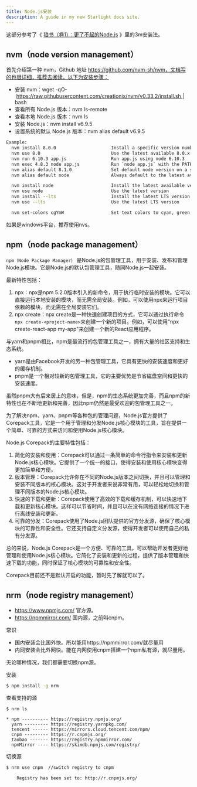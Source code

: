 ```yaml
---
title: Node.js安装
description: A guide in my new Starlight docs site.
---
```



这部分参考了《 [狼书（卷1）：更了不起的Node.js](https://item.jd.com/49303605645.html) 》里的3m安装法。

## nvm（node version management）

首先介绍第一种 nvm，Github 地址 https://github.com/nvm-sh/nvm，文档写的也很详细，推荐去阅读，以下为安装步骤：

- 安装 nvm：wget -qO- https://raw.githubusercontent.com/creationix/nvm/v0.33.2/install.sh | bash
- 查看所有 Node.js 版本：nvm ls-remote
- 查看本地 Node.js 版本：nvm ls
- 安装 Node.js：nvm install v6.9.5
- 设置系统的默认 Node.js 版本：nvm alias default v6.9.5

```bash
Example:
  nvm install 8.0.0                     Install a specific version number
  nvm use 8.0                           Use the latest available 8.0.x release
  nvm run 6.10.3 app.js                 Run app.js using node 6.10.3
  nvm exec 4.8.3 node app.js            Run `node app.js` with the PATH pointing to node 4.8.3
  nvm alias default 8.1.0               Set default node version on a shell
  nvm alias default node                Always default to the latest available node version on a shell

  nvm install node                      Install the latest available version
  nvm use node                          Use the latest version
  nvm install --lts                     Install the latest LTS version
  nvm use --lts                         Use the latest LTS version

  nvm set-colors cgYmW                  Set text colors to cyan, green, bold yellow, magenta, and white
```

如果是windows平台，推荐使用nvs。

## npm（node package management）

`npm（Node Package Manager）` 是Node.js的包管理工具，用于安装、发布和管理Node.js模块。它是Node.js的默认包管理工具，随同Node.js一起安装。

最新特性包括：

1. npx：npx是npm 5.2.0版本引入的新命令，用于执行临时安装的模块。它可以直接运行本地安装的模块，而无需全局安装。例如，可以使用npx来运行项目依赖的模块，而无需在全局安装它们。
2. npx create：npx create是一种快速创建项目的方式，它可以通过执行命令`npx create-<project-name>`来创建一个新的项目。例如，可以使用"npx create-react-app my-app"来创建一个新的React应用程序。

与yarn和pnpm相比，npm是最流行的包管理工具之一，拥有大量的社区支持和生态系统。

- yarn是由Facebook开发的另一种包管理工具，它具有更快的安装速度和更好的缓存机制。
- pnpm是一个相对较新的包管理工具，它的主要优势是节省磁盘空间和更快的安装速度。

虽然pnpm大有后来居上的意味，但是，npm的生态系统更加完善，而且npm的新特性也在不断地更新和完善，因此npm仍然是最受欢迎的包管理工具之一。

为了解决npm、yarn、pnpm等各种包的管理问题，Node.js官方提供了Corepack工具，它是一个用于管理和分发Node.js核心模块的工具，旨在提供一个简单、可靠的方式来访问和使用Node.js核心模块。

Node.js Corepack的主要特性包括：

1. 简化的安装和使用：Corepack可以通过一条简单的命令行指令来安装和更新Node.js核心模块。它提供了一个统一的接口，使得安装和使用核心模块变得更加简单和方便。
2. 版本管理：Corepack允许你在不同的Node.js版本之间切换，并且可以管理和安装不同版本的核心模块。这对于开发者来说非常有用，可以轻松地切换和管理不同版本的Node.js核心模块。
3. 快速的下载和更新：Corepack使用了高效的下载和缓存机制，可以快速地下载和更新核心模块。这样可以节省时间，并且可以在没有网络连接的情况下进行离线安装和更新。
4. 可靠的分发：Corepack使用了Node.js团队提供的官方分发源，确保了核心模块的可靠性和安全性。它还支持自定义分发源，使得开发者可以使用自己的私有分发源。

总的来说，Node.js Corepack是一个方便、可靠的工具，可以帮助开发者更好地管理和使用Node.js核心模块。它简化了安装和更新的过程，提供了版本管理和快速下载的功能，同时保证了核心模块的可靠性和安全性。

Corepack目前还不是默认开启的功能，暂时先了解就可以了。

## nrm（node registry management）

- https://www.npmjs.com/  官方源。
- https://npmmirror.com/ 国内源，之前叫cnpm。

常识

- 国内安装会比国外快。所以能用https://npmmirror.com/就尽量用
- 内网安装会比外网快。能在内网使用cnpm搭建一个npm私有源，就尽量用。

无论哪种情况，我们都需要切换npm源。

安装

```bash
$ npm install -g nrm
```

查看支持的源

```
$ nrm ls

* npm ---------- https://registry.npmjs.org/
  yarn --------- https://registry.yarnpkg.com/
  tencent ------ https://mirrors.cloud.tencent.com/npm/
  cnpm --------- https://r.cnpmjs.org/
  taobao ------- https://registry.npmmirror.com/
  npmMirror ---- https://skimdb.npmjs.com/registry/
```

切换源

```bash
$ nrm use cnpm  //switch registry to cnpm

    Registry has been set to: http://r.cnpmjs.org/

```

<Comments client:only="react" />